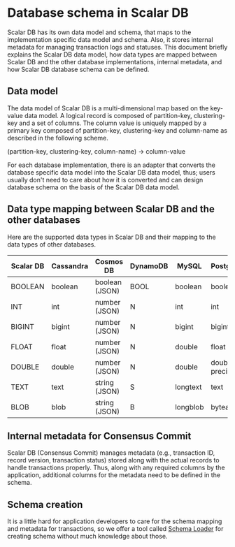 # Database schema in Scalar DB

Scalar DB has its own data model and schema, that maps to the implementation specific data model and schema.
Also, it stores internal metadata for managing transaction logs and statuses.
This document briefly explains the Scalar DB data model, how data types are mapped between Scalar DB and the other database implementations, internal metadata, and how Scalar DB database schema can be defined.

## Data model

The data model of Scalar DB is a multi-dimensional map based on the key-value data model. A logical record is composed of partition-key, clustering-key and a set of columns. The column value is uniquely mapped by a primary key composed of partition-key, clustering-key and column-name as described in the following scheme.

(partition-key, clustering-key, column-name) -> column-value

For each database implementation, there is an adapter that converts the database specific data model into the Scalar DB data model, thus; users usually don't need to care about how it is converted and can design database schema on the basis of the Scalar DB data model. 

## Data type mapping between Scalar DB and the other databases

Here are the supported data types in Scalar DB and their mapping to the data types of other databases.

| Scalar DB | Cassandra | Cosmos DB      | DynamoDB | MySQL    | PostgreSQL       | Oracle         | SQL Server      |
| --------- | --------- | -------------- | ---------| -------- | ---------------- | -------------- | --------------- |
| BOOLEAN   | boolean   | boolean (JSON) | BOOL     | boolean  | boolean          | number(1)      | bit             |
| INT       | int       | number (JSON)  | N        | int      | int              | int            | int             |
| BIGINT    | bigint    | number (JSON)  | N        | bigint   | bigint           | number(19)     | bigint          |
| FLOAT     | float     | number (JSON)  | N        | double   | float            | binary_float   | float(24)       |
| DOUBLE    | double    | number (JSON)  | N        | double   | double precision | binary_double  | float           |
| TEXT      | text      | string (JSON)  | S        | longtext | text             | varchar2(4000) | varchar(8000)   |
| BLOB      | blob      | string (JSON)  | B        | longblob | bytea            | blob           | varbinary(8000) |

## Internal metadata for Consensus Commit

Scalar DB (Consensus Commit) manages metadata (e.g., transaction ID, record version, transaction status) stored along with the actual records to handle transactions properly.
Thus, along with any required columns by the application, additional columns for the metadata need to be defined in the schema.

## Schema creation

It is a little hard for application developers to care for the schema mapping and metadata for transactions,
so we offer a tool called [Schema Loader](schema-loader.mdx) for creating schema without much knowledge about those.
